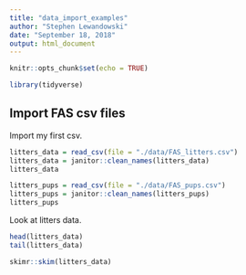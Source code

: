 ```yaml
---
title: "data_import_examples"
author: "Stephen Lewandowski"
date: "September 18, 2018"
output: html_document
---
```


```r
knitr::opts_chunk$set(echo = TRUE)

library(tidyverse)
```

## Import FAS csv files

Import my first csv.
```r
litters_data = read_csv(file = "./data/FAS_litters.csv")
litters_data = janitor::clean_names(litters_data)
litters_data
```
```r
litters_pups = read_csv(file = "./data/FAS_pups.csv")
litters_pups = janitor::clean_names(litters_pups)
litters_pups
```

Look at litters data.

```r
head(litters_data)
tail(litters_data)

skimr::skim(litters_data)
```

